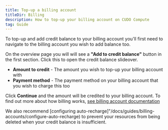 ```yaml
---
title: Top-up a billing account
titleDir: Billing
description: How to top-up your billing account on CUDO Compute
tag: Guide
---
```


To top-up and add credit balance to your billing account you'll first need to navigate to the billing account you wish to add balance too.

On the overview page you will will see a **"Add to credit balance"** button in the first section. Click this to open the credit balance slideover.

- **Amount to credit** - The amount you wish to top-up your billing account with
- **Payment method** - The payment method on your billing account that you wish to charge this too

Click **Continue** and the amount will be credited to your billing account. To find out more about how billing works, [see billing account documentation](/billing)

<Note>
We also recommend [configuring auto-recharge]"/docs/guides/billing-accounts/configure-auto-recharge) to prevent your resources from being deleted when your credit balance is insufficient.
</Note>
